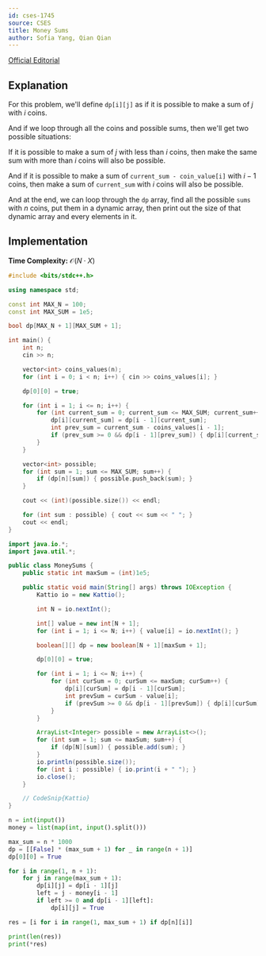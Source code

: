 ```yaml
---
id: cses-1745
source: CSES
title: Money Sums
author: Sofia Yang, Qian Qian
---
```


[Official Editorial](https://codeforces.com/blog/entry/70018)

## Explanation

For this problem, we'll define $\texttt{dp[i][j]}$ as if it is possible to make
a sum of $j$ with $i$ coins.

And if we loop through all the coins and possible sums, then we'll get two
possible situations:

If it is possible to make a sum of $j$ with less than $i$
coins, then make the same sum with more than $i$ coins will also be possible.

And if it is possible to make a sum of $\texttt{current\_sum - coin\_value[i]}$
with $i - 1$ coins, then make a sum of $\texttt{current\_sum}$ with
$i$ coins will also be possible.

And at the end, we can loop through the $\texttt{dp}$ array, find all the
possible $\texttt{sums}$ with $n$ coins, put them in a dynamic
array, then print out the size of that dynamic array and every elements in it.

## Implementation

**Time Complexity:** $\mathcal{O}(N\cdot X)$

<LanguageSection>
<CPPSection>

```cpp
#include <bits/stdc++.h>

using namespace std;

const int MAX_N = 100;
const int MAX_SUM = 1e5;

bool dp[MAX_N + 1][MAX_SUM + 1];

int main() {
	int n;
	cin >> n;

	vector<int> coins_values(n);
	for (int i = 0; i < n; i++) { cin >> coins_values[i]; }

	dp[0][0] = true;

	for (int i = 1; i <= n; i++) {
		for (int current_sum = 0; current_sum <= MAX_SUM; current_sum++) {
			dp[i][current_sum] = dp[i - 1][current_sum];
			int prev_sum = current_sum - coins_values[i - 1];
			if (prev_sum >= 0 && dp[i - 1][prev_sum]) { dp[i][current_sum] = true; }
		}
	}

	vector<int> possible;
	for (int sum = 1; sum <= MAX_SUM; sum++) {
		if (dp[n][sum]) { possible.push_back(sum); }
	}

	cout << (int)(possible.size()) << endl;

	for (int sum : possible) { cout << sum << " "; }
	cout << endl;
}
```

</CPPSection>
<JavaSection>

```java
import java.io.*;
import java.util.*;

public class MoneySums {
	public static int maxSum = (int)1e5;

	public static void main(String[] args) throws IOException {
		Kattio io = new Kattio();

		int N = io.nextInt();

		int[] value = new int[N + 1];
		for (int i = 1; i <= N; i++) { value[i] = io.nextInt(); }

		boolean[][] dp = new boolean[N + 1][maxSum + 1];

		dp[0][0] = true;

		for (int i = 1; i <= N; i++) {
			for (int curSum = 0; curSum <= maxSum; curSum++) {
				dp[i][curSum] = dp[i - 1][curSum];
				int prevSum = curSum - value[i];
				if (prevSum >= 0 && dp[i - 1][prevSum]) { dp[i][curSum] = true; }
			}
		}

		ArrayList<Integer> possible = new ArrayList<>();
		for (int sum = 1; sum <= maxSum; sum++) {
			if (dp[N][sum]) { possible.add(sum); }
		}
		io.println(possible.size());
		for (int i : possible) { io.print(i + " "); }
		io.close();
	}

	// CodeSnip{Kattio}
}
```

</JavaSection>
<PySection>

```py
n = int(input())
money = list(map(int, input().split()))

max_sum = n * 1000
dp = [[False] * (max_sum + 1) for _ in range(n + 1)]
dp[0][0] = True

for i in range(1, n + 1):
	for j in range(max_sum + 1):
		dp[i][j] = dp[i - 1][j]
		left = j - money[i - 1]
		if left >= 0 and dp[i - 1][left]:
			dp[i][j] = True

res = [i for i in range(1, max_sum + 1) if dp[n][i]]

print(len(res))
print(*res)
```

</PySection>
</LanguageSection>
